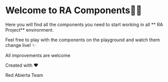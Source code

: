
<Meta title="Red Abierta/Introduction" />

# Welcome to RA Components👋🏻

Here you will find all the components you need to start working in all ** RA Project** environment.

Feel free to play with the components on the playground and watch them change live! ✨

All improvements are welcome

Created with ❤️

Red Abierta Team


